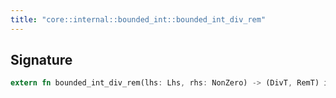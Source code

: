 ```yaml
---
title: "core::internal::bounded_int::bounded_int_div_rem"
---
```






## Signature

```rust
extern fn bounded_int_div_rem(lhs: Lhs, rhs: NonZero) -> (DivT, RemT) implicits(RangeCheck) nopanic;
```



